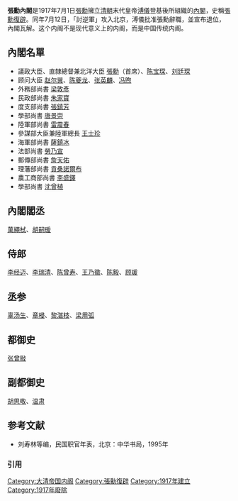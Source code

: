 {{Infobox government cabinet
| cabinet_name = 張勳内阁<!-- 名称 -->
| cabinet_number = <!-- 任数 -->
| gov_type = 内阁
| jurisdiction = [[清朝|清朝]]<!-- 国名 -->
| flag = Flag of the Qing Dynasty (1889-1912).svg
| flag_border = true
| incumbent = 
| image = Zhangxun.jpg<!-- 图片 -->
| image_size = 
| date_formed = 1917年7月1日<!-- 成立日期 -->
| date_dissolved = 1917年7月12日<!-- 终结日期 -->
| government_head = [[張勳|張勳]]<!-- 首相名称 -->
|deputy_government_head = [[陳寶琛|陳寶琛]]<br>[[劉廷琛|劉廷琛]]<!-- 副首相名称 -->
| state_head = [[溥儀|溥儀]]<!-- 国家元首 -->
| political_party = [[宗社黨|宗社黨]]<!-- 政党 -->
| opposition_cabinet = <!-- 反对内阁名称 -->
| opposition_party = <!-- 第一反对党 -->
| opposition_leader = <!-- 第一反对党党首 -->
| election = <!-- 成立时的选举 -->
| last_election = <!-- 终结前最后一次选举 -->
| legislature_term = <!-- 任期 -->
| budget = 
| previous = [[袁世凱內閣|袁世凱內閣]]（[[大清帝國|大清帝國]]）
| successor = [[滿洲國國務院#組織_-_1932年（大同元年）|鄭孝胥内阁]]（[[滿洲國|滿洲國]]）<!-- 下任 -->
}}

'''張勳內閣'''是1917年7月1日[[張勳|張勳]]擁立[[清朝|清朝]]末代皇帝[[溥儀|溥儀]]登基後所組織的[[內閣|內閣]]，史稱[[張勳復辟|張勳復辟]]。同年7月12日，「討逆軍」攻入北京，溥儀批准張勳辭職，並宣布退位，內閣瓦解。这个内阁不是现代意义上的内阁，而是中国传统内阁。

==內閣名單==
*議政大臣、直隸總督兼北洋大臣 [[張勳|張勳]]（首席）、[[陈宝琛|陈宝琛]]、[[刘廷琛|刘廷琛]]
*顾问大臣 [[赵尔巽|赵尔巽]]、[[陈夔龙|陈夔龙]]、[[张英麟|张英麟]]、[[冯煦|冯煦]]
*外務部尚書 [[梁敦彥|梁敦彥]]
*民政部尚書 [[朱家寶|朱家寶]]
*度支部尚書 [[張鎮芳|張鎮芳]]
*學部尚書 [[唐景崇|唐景崇]]
*陸軍部尚書 [[雷震春|雷震春]]
*參謀部大臣兼陸軍總長 [[王士珍|王士珍]]
*海軍部尚書 [[薩鎮冰|薩鎮冰]]
*法部尚書 [[勞乃宣|勞乃宣]]
*郵傳部尚書 [[詹天佑|詹天佑]]
*理藩部尚書 [[貢桑諾爾布|貢桑諾爾布]]
*農工商部尚書 [[李盛鐸|李盛鐸]]
*學部尚書 [[沈曾植|沈曾植]]

==內閣閣丞==
[[萬繩栻|萬繩栻]]、[[胡嗣瑗|胡嗣瑗]]

==侍郎==
[[李经迈|李经迈]]、[[李瑞清|李瑞清]]、[[陈曾寿|陈曾寿]]、[[王乃徵|王乃徵]]、[[陈毅_(进士)|陈毅]]、[[顾瑗|顾瑗]]
==丞参==
[[辜汤生|辜汤生]]、[[章梫|章梫]]、[[黎湛枝|黎湛枝]]、[[梁用弧|梁用弧]]
==都御史==
[[张曾敡|张曾敡]]
==副都御史==
[[胡思敬|胡思敬]]、[[温肃|温肃]]

== 参考文献 ==
*刘寿林等编，民国职官年表，北京：中华书局，1995年

=== 引用 ===
{{Reflist}}

{{清朝內閣}}
{{DEFAULTSORT:Zhang Xun}}
[[Category:大清帝国内阁|Category:大清帝国内阁]]
[[Category:張勳復辟|Category:張勳復辟]]
[[Category:1917年建立|Category:1917年建立]]
[[Category:1917年廢除|Category:1917年廢除]]